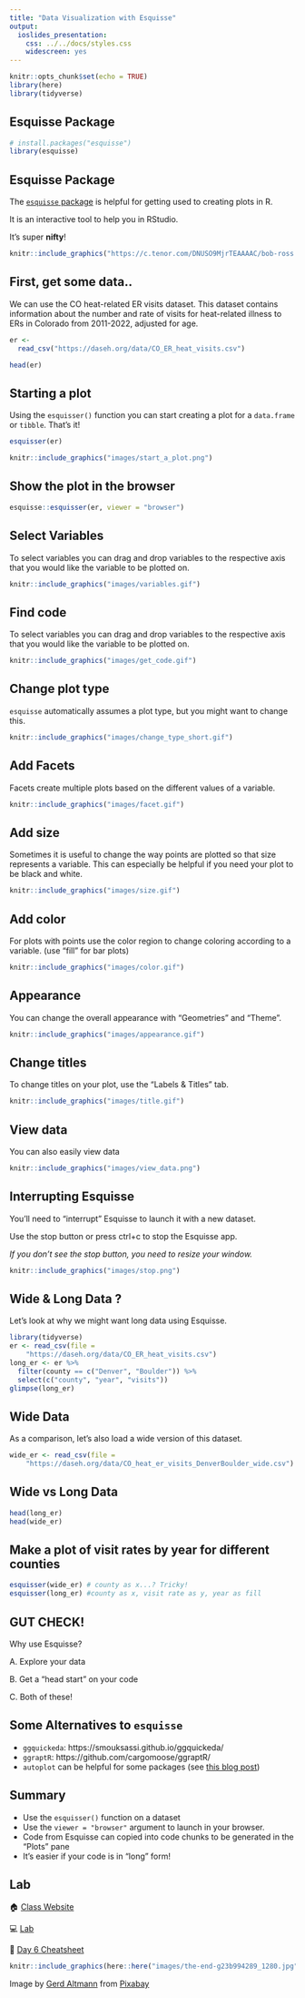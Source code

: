 ```yaml
---
title: "Data Visualization with Esquisse"
output:
  ioslides_presentation:
    css: ../../docs/styles.css
    widescreen: yes
---
```



```r
knitr::opts_chunk$set(echo = TRUE)
library(here)
library(tidyverse)
```

## Esquisse Package

```r
# install.packages("esquisse")
library(esquisse)
```

## Esquisse Package

The [`esquisse` package](https://cran.r-project.org/web/packages/esquisse/vignettes/get-started.html) is helpful for getting used to creating plots in R.

It is an interactive tool to help you in RStudio.

It's super **nifty**!
```r
knitr::include_graphics("https://c.tenor.com/DNUSO9MjrTEAAAAC/bob-ross.gif")
```

## First, get some data..

We can use the CO heat-related ER visits dataset. This dataset contains information about the number and rate of visits for heat-related illness to ERs in Colorado from 2011-2022, adjusted for age.

```r
er <-
  read_csv("https://daseh.org/data/CO_ER_heat_visits.csv")

head(er)
```

## Starting a plot

Using the `esquisser()` function you can start creating a plot for a `data.frame` or `tibble`. That's it!

```r
esquisser(er)
```

```r
knitr::include_graphics("images/start_a_plot.png")
```

## Show the plot in the browser

```r
esquisse::esquisser(er, viewer = "browser")
```

## Select Variables

To select variables you can drag and drop variables to the respective axis that you would like the variable to be plotted on.

```r
knitr::include_graphics("images/variables.gif")
```

## Find code

To select variables you can drag and drop variables to the respective axis that you would like the variable to be plotted on.

```r
knitr::include_graphics("images/get_code.gif")
```

## Change plot type

`esquisse` automatically assumes a plot type, but you might want to change this.

```r
knitr::include_graphics("images/change_type_short.gif")
```

## Add Facets

Facets create multiple plots based on the different values of a variable.

```r
knitr::include_graphics("images/facet.gif")
```

## Add size

Sometimes it is useful to change the way points are plotted so that size represents a variable. This can especially be helpful if you need your plot to be black and white.

```r
knitr::include_graphics("images/size.gif")
```

## Add color

For plots with points use the color region to change coloring according to a variable.
(use "fill" for bar plots)

```r
knitr::include_graphics("images/color.gif")
```

## Appearance

You can change the overall appearance with "Geometries" and "Theme".

```r
knitr::include_graphics("images/appearance.gif")
```

## Change titles

To change titles on your plot, use the "Labels & Titles" tab.

```r
knitr::include_graphics("images/title.gif")
```

## View data

You can also easily view data

```r
knitr::include_graphics("images/view_data.png")
```

## Interrupting Esquisse

You'll need to "interrupt" Esquisse to launch it with a new dataset.

Use the stop button or press ctrl+c to stop the Esquisse app.

_If you don't see the stop button, you need to resize your window._

```r
knitr::include_graphics("images/stop.png")
```

## Wide & Long Data ? {.codesmall}

Let's look at why we might want long data using Esquisse.

```r
library(tidyverse)
er <- read_csv(file =
    "https://daseh.org/data/CO_ER_heat_visits.csv")
long_er <- er %>% 
  filter(county == c("Denver", "Boulder")) %>% 
  select(c("county", "year", "visits"))
glimpse(long_er)
```

## Wide Data

As a comparison, let's also load a wide version of this dataset.

```r

wide_er <- read_csv(file =
    "https://daseh.org/data/CO_heat_er_visits_DenverBoulder_wide.csv")
```

## Wide vs Long Data

```r
head(long_er)
head(wide_er)
```

## Make a plot of visit rates by year for different counties

```r
esquisser(wide_er) # county as x...? Tricky!
esquisser(long_er) #county as x, visit rate as y, year as fill
```

## GUT CHECK!

Why use Esquisse?

A. Explore your data

B. Get a "head start" on your code

C. Both of these!

## Some Alternatives to `esquisse`

* `ggquickeda`: https://smouksassi.github.io/ggquickeda/
* `ggraptR`: https://github.com/cargomoose/ggraptR/
* `autoplot` can be helpful for some packages (see [this blog post](http://www.sthda.com/english/wiki/ggfortify-extension-to-ggplot2-to-handle-some-popular-packages-r-software-and-data-visualization))

## Summary

* Use the `esquisser()` function on a dataset
* Use the `viewer = "browser"` argument to launch in your browser.
* Code from Esquisse can copied into code chunks to be generated in the "Plots" pane
* It's easier if your code is in "long" form!

## Lab

🏠 [Class Website](https://daseh.org/)

💻 [Lab](https://daseh.org/modules/Esquisse_Data_Visualization/lab/Esquisse_Data_Visualization_Lab.Rmd)

📃 [Day 6 Cheatsheet](https://daseh.org/modules/cheatsheets/Day-6.pdf)

```r
knitr::include_graphics(here::here("images/the-end-g23b994289_1280.jpg"))
```

Image by <a href="https://pixabay.com/users/geralt-9301/?utm_source=link-attribution&amp;utm_medium=referral&amp;utm_campaign=image&amp;utm_content=812226">Gerd Altmann</a> from <a href="https://pixabay.com//?utm_source=link-attribution&amp;utm_medium=referral&amp;utm_campaign=image&amp;utm_content=812226">Pixabay</a>





